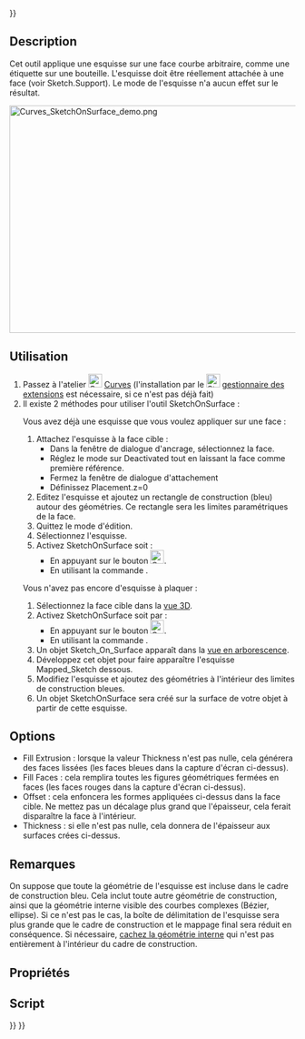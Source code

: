 <languages/>
{{UnfinishedDocu{{#translation:}}}}

{{Docnav/fr
|[[Curves_IsoCurve/fr|Courbes iso]]
|[[Curves_Sweep2Rails/fr|Deux courbes par balayage]]
|[[Curves_Workbench/fr|Atelier Curves]]
|IconL=Curves_IsoCurve.svg
|IconR=Curves_Sweep2Rails.svg
|IconC=Curves_workbench_icon.svg
}}

{{GuiCommand/fr
|Name=Curves SketchOnSurface
|Name/fr=Curves Esquisse sur une surface
|MenuLocation=Surfaces → Sketch on Surface
|Workbenches=[[Curves_Workbench/fr|Curves]]
}}

==Description==

Cet outil applique une esquisse sur une face courbe arbitraire, comme une étiquette sur une bouteille. L'esquisse doit être réellement attachée à une face (voir Sketch.Support). Le mode {{incode|Map}} de l'esquisse n'a aucun effet sur le résultat.

[[File:Curves_SketchOnSurface_demo.png|600x400px]]
{{Caption|Ci-dessus : l'objet {{incode|Sketch_On_Surface}} appliqué à la face du cylindre (à gauche) et l'esquisse source en mode édition (à droite)}}

<span id="Usage"></span>
==Utilisation==

# Passez à l'atelier [[Image:Curves_workbench_icon.svg|24px]] [[Curves_Workbench/fr|Curves]] (l'installation par le [[Image:Std_AddonMgr.svg|24px]] [[Std_AddonMgr/fr|gestionnaire des extensions]] est nécessaire, si ce n'est pas déjà fait)
# Il existe 2 méthodes pour utiliser l'outil SketchOnSurface :
#; Vous avez déjà une esquisse que vous voulez appliquer sur une face :
## Attachez l'esquisse à la face cible :
##* Dans la fenêtre de dialogue d'ancrage, sélectionnez la face.
##* Réglez le mode sur Deactivated tout en laissant la face comme première référence.
##* Fermez la fenêtre de dialogue d'attachement
##* Définissez Placement.z=0
## Editez l'esquisse et ajoutez un rectangle de construction (bleu) autour des géométries. Ce rectangle sera les limites paramétriques de la face. 
## Quittez le mode d'édition.
## Sélectionnez l'esquisse.
## Activez SketchOnSurface soit :
##* En appuyant sur le bouton [[Image:Curves_SketchOnSurface.svg|24px]]. 
##* En utilisant la commande {{MenuCommand|Surfaces → Sketch on Surface}}.
#; Vous n'avez pas encore d'esquisse à plaquer :
## Sélectionnez la face cible dans la [[3D_view/fr|vue 3D]]. 
## Activez SketchOnSurface soit par :
##* En appuyant sur le bouton [[Image:Curves_SketchOnSurface.svg|24px]]. 
##* En utilisant la commande {{MenuCommand|Surfaces → Sketch on Surface}}.
## Un objet Sketch_On_Surface apparaît dans la [[Tree_view/fr|vue en arborescence]].
## Développez cet objet pour faire apparaître l'esquisse Mapped_Sketch dessous.
## Modifiez l'esquisse et ajoutez des géométries à l'intérieur des limites de construction bleues.
## Un objet SketchOnSurface sera créé sur la surface de votre objet à partir de cette esquisse.

==Options== 

* Fill Extrusion : lorsque la valeur Thickness n'est pas nulle, cela générera des faces lissées (les faces bleues dans la capture d'écran ci-dessus).
* Fill Faces : cela remplira toutes les figures géométriques fermées en faces (les faces rouges dans la capture d'écran ci-dessus).
* Offset : cela enfoncera les formes appliquées ci-dessus dans la face cible. Ne mettez pas un décalage plus grand que l'épaisseur, cela ferait disparaître la face à l'intérieur.
* Thickness : si elle n'est pas nulle, cela donnera de l'épaisseur aux surfaces crées ci-dessus.

<span id="Notes"></span>
==Remarques==

On suppose que toute la géométrie de l'esquisse est incluse dans le cadre de construction bleu. Cela inclut toute autre géométrie de construction, ainsi que la géométrie interne visible des courbes complexes (Bézier, ellipse). Si ce n'est pas le cas, la boîte de délimitation de l'esquisse sera plus grande que le cadre de construction et le mappage final sera réduit en conséquence. Si nécessaire, [[Sketcher_RestoreInternalAlignmentGeometry/fr|cachez la géométrie interne]] qui n'est pas entièrement à l'intérieur du cadre de construction.

<span id="Properties"></span>
==Propriétés==

<span id="Scripting"></span>
==Script==


{{Docnav/fr
|[[Curves_IsoCurve/fr|Courbes iso]]
|[[Curves_Sweep2Rails/fr|Deux courbes par balayage]]
|[[Curves_Workbench/fr|Atelier Curves]]
|IconL=Curves_IsoCurve.svg
|IconR=Curves_Sweep2Rails.svg
|IconC=Curves_workbench_icon.svg
}}

{{Curves Tools navi{{#translation:}}}}
{{Userdocnavi{{#translation:}}}}